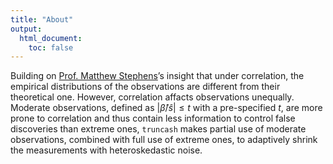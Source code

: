 ```yaml
---
title: "About"
output:
  html_document:
    toc: false
---
```


Building on [Prof. Matthew Stephens](http://stephenslab.uchicago.edu)'s insight that under correlation, the empirical distributions of the observations are different from their theoretical one.  However, correlation affacts observations unequally.  Moderate observations, defined as $|\hat\beta / \hat s| \leq t$ with a pre-specified $t$, are more prone to correlation and thus contain less information to control false discoveries than extreme ones, `truncash` makes partial use of moderate observations, combined with full use of extreme ones, to adaptively shrink the measurements with heteroskedastic noise.
